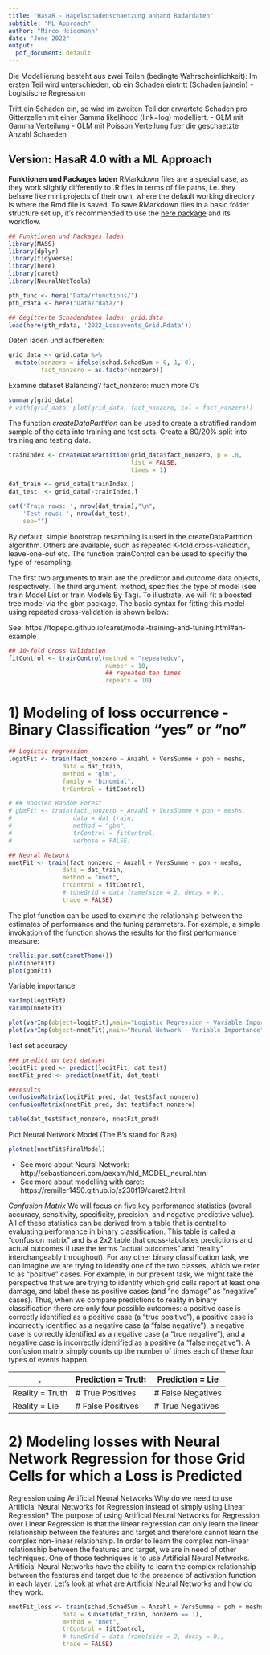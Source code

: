 ```yaml
---
title: "HasaR - Hagelschadenschaetzung anhand Radardaten"
subtitle: "ML Approach"
author: "Mirco Heidemann"
date: "June 2022"
output:
  pdf_document: default
---
```

Die Modellierung besteht aus zwei Teilen (bedingte Wahrscheinlichkeit):
Im ersten Teil wird unterschieden, ob ein Schaden eintritt (Schaden ja/nein)
  - Logistische Regression

Tritt ein Schaden ein, so wird im zweiten Teil der erwartete Schaden
pro Gitterzellen mit einer Gamma likelihood (link=log) modelliert.
- GLM mit Gamma Verteilung
- GLM mit Poisson Verteilung fuer die geschaetzte Anzahl Schaeden

Version: HasaR 4.0 with a ML Approach
---

**Funktionen und Packages laden**
RMarkdown files are a special case, as they work slightly differently to .R files in terms of file paths, i.e. they behave like mini projects of their own, where the default working directory is where the Rmd file is saved. To save RMarkdown files in a basic folder structure set up, it’s recommended to use the [here package](https://github.com/jennybc/here_here) and its workflow.

```r
## Funktionen und Packages laden
library(MASS)
library(dplyr)
library(tidyverse)
library(here)
library(caret)
library(NeuralNetTools)

pth_func <- here("Data/rfunctions/")
pth_rdata <- here("Data/rdata/")

## Gegitterte Schadendaten laden: grid.data
load(here(pth_rdata, '2022_Lossevents_Grid.Rdata'))
```

Daten laden und aufbereiten:
```r
grid_data <- grid.data %>%
  mutate(nonzero = ifelse(schad.SchadSum > 0, 1, 0),
         fact_nonzero = as.factor(nonzero))
```

Examine dataset
Balancing? fact_nonzero: much more 0's
```r
summary(grid_data)
# with(grid_data, plot(grid_data, fact_nonzero, col = fact_nonzero))
```

The function *createDataPartition* can be used to create a stratified random sample of the data into training and test sets. Create a 80/20% split into training and testing data.
```r
trainIndex <- createDataPartition(grid_data$fact_nonzero, p = .8, 
                                  list = FALSE, 
                                  times = 1)

dat_train <- grid_data[trainIndex,]
dat_test  <- grid_data[-trainIndex,]

cat('Train rows: ', nrow(dat_train),"\n",
    'Test rows: ', nrow(dat_test),
    sep="")
```
By default, simple bootstrap resampling is used in the createDataPartition algorithm. Others are available, such as repeated K-fold cross-validation, leave-one-out etc. The function trainControl can be used to specifiy the type of resampling.

The first two arguments to train are the predictor and outcome data objects, respectively. The third argument, method, specifies the type of model (see train Model List or train Models By Tag). To illustrate, we will fit a boosted tree model via the gbm package. The basic syntax for fitting this model using repeated cross-validation is shown below:

See: https://topepo.github.io/caret/model-training-and-tuning.html#an-example
```r
## 10-fold Cross Validation
fitControl <- trainControl(method = "repeatedcv",
                           number = 10,
                           ## repeated ten times
                           repeats = 10)
```

# 1) Modeling of loss occurrence - Binary Classification "yes" or "no"
```r
## Logistic regression
logitFit <- train(fact_nonzero ~ Anzahl + VersSumme + poh + meshs,
               data = dat_train,
               method = "glm",
               family = "binomial",
               trControl = fitControl)

# ## Boosted Random Forest
# gbmFit <- train(fact_nonzero ~ Anzahl + VersSumme + poh + meshs,
#                 data = dat_train,
#                 method = "gbm",
#                 trControl = fitControl,
#                 verbose = FALSE)

## Neural Network
nnetFit <- train(fact_nonzero ~ Anzahl + VersSumme + poh + meshs,
               data = dat_train,
               method = "nnet",
               trControl = fitControl,
               # tuneGrid = data.frame(size = 2, decay = 0),
               trace = FALSE)
```

The plot function can be used to examine the relationship between the estimates of performance and the tuning parameters. For example, a simple invokation of the function shows the results for the first performance measure:
```r
trellis.par.set(caretTheme())
plot(nnetFit)
plot(gbmFit)
```
Variable importance
```r
varImp(logitFit)
varImp(nnetFit)

plot(varImp(object=logitFit),main="Logistic Regression - Variable Importance")
plot(varImp(object=nnetFit),main="Neural Network - Variable Importance")
```

Test set accuracy
```r
### predict on test dataset
logitFit_pred <- predict(logitFit, dat_test)
nnetFit_pred <- predict(nnetFit, dat_test)

##results
confusionMatrix(logitFit_pred, dat_test$fact_nonzero)
confusionMatrix(nnetFit_pred, dat_test$fact_nonzero)

table(dat_test$fact_nonzero, nnetFit_pred)
```

Plot Neural Network Model
(The B's stand for Bias)
```r
plotnet(nnetFit$finalModel)
```
- See more about Neural Network: http://sebastianderi.com/aexam/hld_MODEL_neural.html
- See more about modelling with caret: https://remiller1450.github.io/s230f19/caret2.html

*Confusion Matrix*
We will focus on five key performance statistics (overall accuracy, sensitivity, specificity, precision, and negative predictive value). All of these statistics can be derived from a table that is central to evaluating performance in binary classification. This table is called a “confusion matrix” and is a 2x2 table that cross-tabulates predictions and actual outcomes (I use the terms “actual outcomes” and “reality” interchangeably throughout).
For any other binary classification task, we can imagine we are trying to identify one of the two classes, which we refer to as “positive” cases. For example, in our present task, we might take the perspective that we are trying to identify which grid cells report at least one damage, and label these as positive cases (and "no damage" as "negative" cases). Thus, when we compare predictions to reality in binary classification there are only four possible outcomes: a positive case is correctly identified as a positive case (a “true positive”), a positive case is incorrectly identified as a negative case (a “false negative”), a negative case is correctly identified as a negative case (a “true negative”), and a negative case is incorrectly identified as a positive (a “false negative”). A confusion matrix simply counts up the number of times each of these four types of events happen.

.                 | Prediction = Truth | Prediction = Lie
----------------- | ------------------ | -----------------
Reality = Truth   |	# True Positives   | # False Negatives
Reality = Lie     | # False Positives  | # True Negatives



# 2) Modeling losses with Neural Network Regression for those Grid Cells for which a Loss is Predicted

Regression using Artificial Neural Networks
Why do we need to use Artificial Neural Networks for Regression instead of simply using Linear Regression?
The purpose of using Artificial Neural Networks for Regression over Linear Regression is that the linear regression can only learn the linear relationship between the features and target and therefore cannot learn the complex non-linear relationship. In order to learn the complex non-linear relationship between the features and target, we are in need of other techniques. One of those techniques is to use Artificial Neural Networks. Artificial Neural Networks have the ability to learn the complex relationship between the features and target due to the presence of activation function in each layer. Let’s look at what are Artificial Neural Networks and how do they work.
```r
nnetFit_loss <- train(schad.SchadSum ~ Anzahl + VersSumme + poh + meshs,
               data = subset(dat_train, nonzero == 1),
               method = "nnet",
               trControl = fitControl,
               # tuneGrid = data.frame(size = 2, decay = 0),
               trace = FALSE)
```


